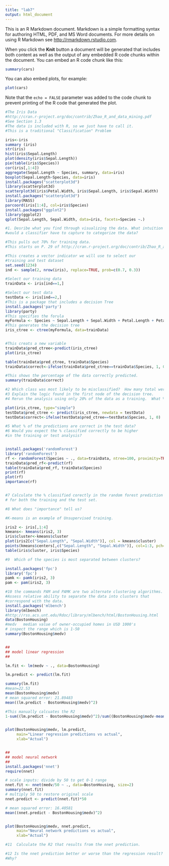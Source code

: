 ```yaml
---
title: "lab7"
output: html_document
---
```


This is an R Markdown document. Markdown is a simple formatting syntax for authoring HTML, PDF, and MS Word documents. For more details on using R Markdown see <http://rmarkdown.rstudio.com>.

When you click the **Knit** button a document will be generated that includes both content as well as the output of any embedded R code chunks within the document. You can embed an R code chunk like this:

```r
summary(cars)
```

You can also embed plots, for example:

```r
plot(cars)
```

Note that the `echo = FALSE` parameter was added to the code chunk to prevent printing of the R code that generated the plot.

```r



#The Iris Data 
#http://cran.r-project.org/doc/contrib/Zhao_R_and_data_mining.pdf 
#See Section 1.3
#The data is included with R, so we just have to call it. 
#This is a traditional "Classification" Problem

iris<-iris
summary (iris)
str(iris)
hist(iris$Sepal.Length)
plot(density(iris$Sepal.Length))
pie(table(iris$Species))
cor(iris[,1:4])
aggregate(Sepal.Length ~ Species, summary, data=iris)
boxplot(Sepal.Length~Species, data=iris)
install.packages("scatterplot3d")
library(scatterplot3d)
scatterplot3d(iris$Petal.Width, iris$Sepal.Length, iris$Sepal.Width)
install.packages("scatterplot3d")
library(MASS)
parcoord(iris[1:4], col=iris$Species)
install.packages("ggplot2")
library(ggplot2)
qplot(Sepal.Length, Sepal.Width, data=iris, facets=Species ~.)

#1. Desribe what you find through visualizing the data. What intuition 
#would a classifier have to capture to categorize the data?

#This pulls out 70% for training data.
#This starts on P. 29 of http://cran.r-project.org/doc/contrib/Zhao_R_and_data_mining.pdf 

#This creates a vector indicator we will use to select our 
#training and test dataset 
set.seed(1234)
ind <- sample(2, nrow(iris), replace=TRUE, prob=c(0.7, 0.3))

#Select our training data
trainData <- iris[ind==1,]

#Select our test data
testData <- iris[ind==2,]
#This is a package that includes a decision Tree 
install.packages('party')
library(party)
#This specifies the forula
myFormula <- Species ~ Sepal.Length + Sepal.Width + Petal.Length + Petal.Width
#This generates the decision tree
iris_ctree <- ctree(myFormula, data=trainData)


#This creats a new variable 
trainData$pred_ctree<-predict(iris_ctree)
plot(iris_ctree)

table(trainData$pred_ctree, trainData$Species)
trainData$correct<-ifelse(trainData$pred_ctree==trainData$Species, 1, 0)

#This shows the percentage of the data correctly predicted.
summary(trainData$correct)

#2 Which class was most likely to be misclassified?  How many total were misclassified?
#3 Explain the logic found in the first node of the decision tree.    
#4 Rerun the analysis using only 20% of the data as a training.  What % is correct?

plot(iris_ctree, type="simple")
testData$pred_ctree <- predict(iris_ctree, newdata = testData)
testData$correct<-ifelse(testData$pred_ctree==testData$Species, 1, 0)

#5 What % of the predictions are correct in the test data?
#6 Would you expect the % classified correctly to be higher
#in the training or test analysis?


install.packages('randomForest')
library('randomForest')
rf <- randomForest(Species ~ ., data=trainData, ntree=100, proximity=TRUE)
trainData$pred_rf<-predict(rf)
table(trainData$pred_rf, trainData$Species)
print(rf) 
plot(rf)
importance(rf)


#7 Calculate the % classified corectly in the random forest prediction 
# for both the training and the test set.  

#8 What does "importance" tell us?

#K-means is an example of Unsupervised training.

iris2 <- iris[,1:4]
kmeans<- kmeans(iris2, 3)
iris$cluster<-kmeans$cluster
plot(iris2[c("Sepal.Length", "Sepal.Width")], col = kmeans$cluster)
points(kmeans$centers[,c("Sepal.Length", "Sepal.Width")], col=1:3, pch=8, cex=2)
table(iris$cluster, iris$Species)

#9  Which of the species is most separated between clusters?

install.packages('fpc')
library('fpc')
pamk <- pamk(iris2, 3)
pam <- pam(iris2, 3)

#10 the commands PAM and PAMK are two alternate clustering algorithms. 
#Assess relative ability to separate the data into clusters that 
#correspond with the data. 
install.packages('mlbench')
library(mlbench)
#http://rss.acs.unt.edu/Rdoc/library/mlbench/html/BostonHousing.html 
data(BostonHousing)
#medv   median value of owner-occupied homes in USD 1000's
# inspect the range which is 1-50
summary(BostonHousing$medv)


##
## model linear regression
##

lm.fit <- lm(medv ~ ., data=BostonHousing)

lm.predict <- predict(lm.fit)

summary(lm.fit)
#mean=22.53
mean(BostonHousing$medv)
# mean squared error: 21.89483
mean((lm.predict - BostonHousing$medv)^2) 

#This manually calcuates the R2
1-sum((lm.predict - BostonHousing$medv)^2)/sum((BostonHousing$medv-mean(BostonHousing$medv))^2)


plot(BostonHousing$medv, lm.predict,
     main="Linear regression predictions vs actual",
     xlab="Actual")


##
## model neural network
##
install.packages('nnet')
require(nnet)

# scale inputs: divide by 50 to get 0-1 range
nnet.fit <- nnet(medv/50 ~ ., data=BostonHousing, size=2) 
summary(nnet.fit)
# multiply 50 to restore original scale
nnet.predict <- predict(nnet.fit)*50 

# mean squared error: 16.40581
mean((nnet.predict - BostonHousing$medv)^2) 


plot(BostonHousing$medv, nnet.predict,
     main="Neural network predictions vs actual",
     xlab="Actual")

#11  Calculate the R2 that results from the nnet prediction.  

#12 Is the nnet prediction better or worse than the regression result?
#Why?


```
